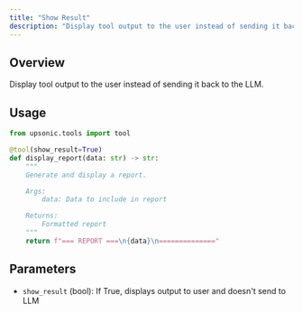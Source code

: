 ```yaml
---
title: "Show Result"
description: "Display tool output to the user instead of sending it back to the LLM"
---
```


## Overview

Display tool output to the user instead of sending it back to the LLM.

## Usage

```python
from upsonic.tools import tool

@tool(show_result=True)
def display_report(data: str) -> str:
    """
    Generate and display a report.

    Args:
        data: Data to include in report

    Returns:
        Formatted report
    """
    return f"=== REPORT ===\n{data}\n=============="
```

## Parameters

- `show_result` (bool): If True, displays output to user and doesn't send to LLM
